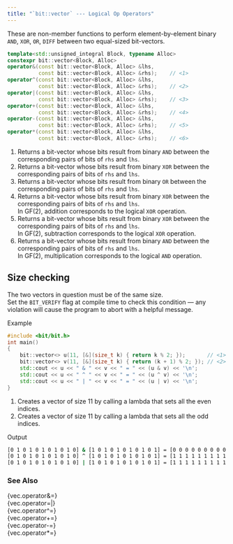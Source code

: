 ```yaml
---
title: "`bit::vector` --- Logical Op Operators"
---
```


These are non-member functions to perform element-by-element binary `AND`, `XOR`, `OR`, `DIFF` between two equal-sized bit-vectors.

```cpp
template<std::unsigned_integral Block, typename Alloc>
constexpr bit::vector<Block, Alloc>
operator&(const bit::vector<Block, Alloc> &lhs,
          const bit::vector<Block, Alloc> &rhs);    // <1>
operator^(const bit::vector<Block, Alloc> &lhs,
          const bit::vector<Block, Alloc> &rhs);    // <2>
operator|(const bit::vector<Block, Alloc> &lhs,
          const bit::vector<Block, Alloc> &rhs);    // <3>
operator+(const bit::vector<Block, Alloc> &lhs,
          const bit::vector<Block, Alloc> &rhs);    // <4>
operator-(const bit::vector<Block, Alloc> &lhs,
          const bit::vector<Block, Alloc> &rhs);    // <5>
operator*(const bit::vector<Block, Alloc> &lhs,
          const bit::vector<Block, Alloc> &rhs);    // <6>
```
1. Returns a bit-vector whose bits result from binary `AND` between the corresponding pairs of bits of `rhs` and `lhs`.
2. Returns a bit-vector whose bits result from binary `XOR` between the corresponding pairs of bits of `rhs` and `lhs`.
3. Returns a bit-vector whose bits result from binary `OR`  between the corresponding pairs of bits of `rhs` and `lhs`.
4. Returns a bit-vector whose bits result from binary `XOR` between the corresponding pairs of bits of `rhs` and `lhs`. \
In GF(2), addition corresponds to the logical `XOR` operation.
1. Returns a bit-vector whose bits result from binary `XOR` between the corresponding pairs of bits of `rhs` and `lhs`. \
In GF(2), subtraction corresponds to the logical `XOR` operation.
1. Returns a bit-vector whose bits result from binary `AND` between the corresponding pairs of bits of `rhs` and `lhs`. \
In GF(2), multiplication corresponds to the logical `AND` operation.

::: {.callout-warning}
# Size checking
The two vectors in question must be of the same size. \
Set the `BIT_VERIFY` flag at compile time to check this condition --- any violation will cause the program to abort with a helpful message.
:::

[Example]{.bt}
```cpp
#include <bit/bit.h>
int main()
{
    bit::vector<> u(11, [&](size_t k) { return k % 2; });       // <1>
    bit::vector<> v(11, [&](size_t k) { return (k + 1) % 2; }); // <2>
    std::cout << u << " & " << v << " = " << (u & v) << '\n';
    std::cout << u << " ^ " << v << " = " << (u ^ v) << '\n';
    std::cout << u << " | " << v << " = " << (u | v) << '\n';
}
```
1. Creates a vector of size 11 by calling a lambda that sets all the even indices.
2. Creates a vector of size 11 by calling a lambda that sets all the odd indices.

[Output]{.bt}
```bash
[0 1 0 1 0 1 0 1 0 1 0] & [1 0 1 0 1 0 1 0 1 0 1] = [0 0 0 0 0 0 0 0 0 0 0]
[0 1 0 1 0 1 0 1 0 1 0] ^ [1 0 1 0 1 0 1 0 1 0 1] = [1 1 1 1 1 1 1 1 1 1 1]
[0 1 0 1 0 1 0 1 0 1 0] | [1 0 1 0 1 0 1 0 1 0 1] = [1 1 1 1 1 1 1 1 1 1 1]
```

### See Also
{vec.operator&=}   \
{vec.operator=|}   \
{vec.operator^=}   \
{vec.operator+=}   \
{vec.operator-=}   \
{vec.operator*=}